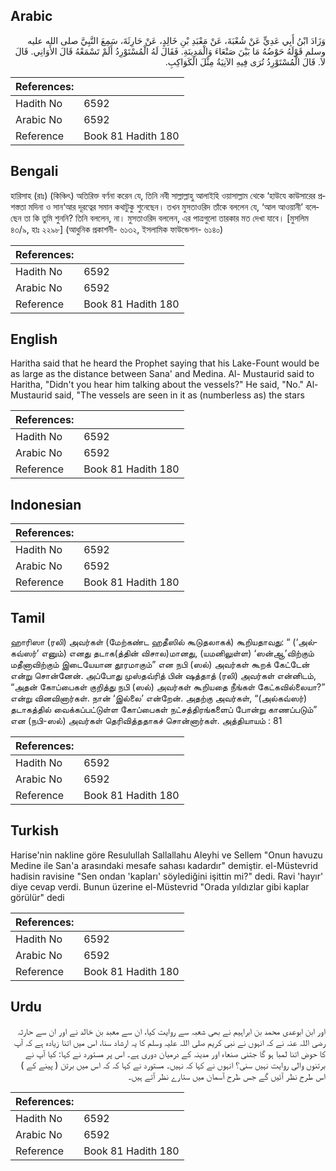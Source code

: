 ## Arabic


<div dir="rtl" lang="ar" style={{fontSize:'larger',backgroundColor:'#f8f9fa',padding:20}}>
وَزَادَ ابْنُ أَبِي عَدِيٍّ عَنْ شُعْبَةَ، عَنْ مَعْبَدِ بْنِ خَالِدٍ، عَنْ حَارِثَةَ، سَمِعَ النَّبِيَّ صلى الله عليه وسلم قَوْلَهُ حَوْضُهُ مَا بَيْنَ صَنْعَاءَ وَالْمَدِينَةِ‏.‏ فَقَالَ لَهُ الْمُسْتَوْرِدُ أَلَمْ تَسْمَعْهُ قَالَ الأَوَانِي‏.‏ قَالَ لاَ‏.‏ قَالَ الْمُسْتَوْرِدُ تُرَى فِيهِ الآنِيَةُ مِثْلَ الْكَوَاكِبِ‏.‏
</div>
<div style={{backgroundColor:'#f8f9fa',padding:20, marginBottom: 10}}><table> <thead> <tr> <th>References:</th> <th></th> </tr> </thead> <tbody><tr><td>Hadith No</td><td>6592</td></tr><tr><td>Arabic No</td><td>6592</td></tr><tr><td>Reference</td><td>Book 81 Hadith 180</td></tr></tbody></table></div>

## Bengali


<div dir="ltr" lang="bn" style={{fontSize:'larger',backgroundColor:'#f8f9fa',padding:20}}>
হারিসাহ (রাঃ) (কিঞ্চিৎ) অতিরিক্ত বর্ণনা করেন যে, তিনি নবী সাল্লাল্লাহু আলাইহি ওয়াসাল্লাম থেকে ‘হাউযে কাউসারের প্রশস্ততা মদিনা ও সান‘আর দূরত্বের সমান কথাটুকু শুনেছেন। তখন মুসতাওরিদ তাঁকে বললেন যে, ‘আল আওয়ানী’ বলেছেন তা কি তুমি শুননি? তিনি বললেন, না। মুসতাওরিদ বললেন, এর পাত্রগুলো তারকার মত দেখা যাবে। [মুসলিম ৪৩/৯, হাঃ ২২৯৮] (আধুনিক প্রকাশনী- ৬১৩২, ইসলামিক ফাউন্ডেশন- ৬১৪০)
</div>
<div style={{backgroundColor:'#f8f9fa',padding:20, marginBottom: 10}}><table> <thead> <tr> <th>References:</th> <th></th> </tr> </thead> <tbody><tr><td>Hadith No</td><td>6592</td></tr><tr><td>Arabic No</td><td>6592</td></tr><tr><td>Reference</td><td>Book 81 Hadith 180</td></tr></tbody></table></div>

## English


<div dir="ltr" lang="en" style={{fontSize:'larger',backgroundColor:'#f8f9fa',padding:20}}>
Haritha said that he heard the Prophet saying that his Lake-Fount would be as large as the distance between Sana' and Medina. Al- Mustaurid said to Haritha, "Didn't you hear him talking about the vessels?" He said, "No." Al- Mustaurid said, "The vessels are seen in it as (numberless as) the stars
</div>
<div style={{backgroundColor:'#f8f9fa',padding:20, marginBottom: 10}}><table> <thead> <tr> <th>References:</th> <th></th> </tr> </thead> <tbody><tr><td>Hadith No</td><td>6592</td></tr><tr><td>Arabic No</td><td>6592</td></tr><tr><td>Reference</td><td>Book 81 Hadith 180</td></tr></tbody></table></div>

## Indonesian


<div dir="ltr" lang="id" style={{fontSize:'larger',backgroundColor:'#f8f9fa',padding:20}}>

</div>
<div style={{backgroundColor:'#f8f9fa',padding:20, marginBottom: 10}}><table> <thead> <tr> <th>References:</th> <th></th> </tr> </thead> <tbody><tr><td>Hadith No</td><td>6592</td></tr><tr><td>Arabic No</td><td>6592</td></tr><tr><td>Reference</td><td>Book 81 Hadith 180</td></tr></tbody></table></div>

## Tamil


<div dir="ltr" lang="ta" style={{fontSize:'larger',backgroundColor:'#f8f9fa',padding:20}}>
ஹாரிஸா (ரலி) அவர்கள் (மேற்கண்ட ஹதீஸில் கூடுதலாகக்) கூறியதாவது: “ (‘அல்கவ்ஸர்’ எனும்) எனது தடாக(த்தின் விசால)மானது, (யமனிலுள்ள) ‘ஸன்ஆ’விற்கும் மதீனாவிற்கும் இடையேயான தூரமாகும்” என நபி (ஸல்) அவர்கள் கூறக் கேட்டேன் என்று சொன்னேன். அப்போது முஸ்தவ்ரித் பின் ஷத்தாத் (ரலி) அவர்கள் என்னிடம், “அதன் கோப்பைகள் குறித்து நபி (ஸல்) அவர்கள் கூறியதை நீங்கள் கேட்கவில்லையா?” என்று வினவினார்கள். நான் ‘இல்லை’ என்றேன். அதற்கு அவர்கள், “(அல்கவ்ஸர்) தடாகத்தில் வைக்கப்பட்டுள்ள கோப்பைகள் நட்சத்திரங்களைப் போன்று காணப்படும்” என (நபி-ஸல்) அவர்கள் தெரிவித்ததாகச் சொன்னார்கள். அத்தியாயம் : 81
</div>
<div style={{backgroundColor:'#f8f9fa',padding:20, marginBottom: 10}}><table> <thead> <tr> <th>References:</th> <th></th> </tr> </thead> <tbody><tr><td>Hadith No</td><td>6592</td></tr><tr><td>Arabic No</td><td>6592</td></tr><tr><td>Reference</td><td>Book 81 Hadith 180</td></tr></tbody></table></div>

## Turkish


<div dir="ltr" lang="tr" style={{fontSize:'larger',backgroundColor:'#f8f9fa',padding:20}}>
Harise'nin nakline göre Resulullah Sallallahu Aleyhi ve Sellem "Onun havuzu Medine ile San'a arasındaki mesafe sahası kadardır" demiştir. el-Müstevrid hadisin ravisine "Sen ondan 'kapları' söylediğini işittin mi?" dedi. Ravi 'hayır' diye cevap verdi. Bunun üzerine el-Müstevrid "Orada yıldızlar gibi kaplar görülür" dedi
</div>
<div style={{backgroundColor:'#f8f9fa',padding:20, marginBottom: 10}}><table> <thead> <tr> <th>References:</th> <th></th> </tr> </thead> <tbody><tr><td>Hadith No</td><td>6592</td></tr><tr><td>Arabic No</td><td>6592</td></tr><tr><td>Reference</td><td>Book 81 Hadith 180</td></tr></tbody></table></div>

## Urdu


<div dir="rtl" lang="ur" style={{fontSize:'larger',backgroundColor:'#f8f9fa',padding:20}}>
اور ابن ابوعدی محمد بن ابراہیم نے بھی شعبہ سے روایت کیا، ان سے معبد بن خالد نے اور ان سے حارثہ رضی اللہ عنہ نے کہ انہوں نے نبی کریم صلی اللہ علیہ وسلم کا یہ ارشاد سنا، اس میں اتنا زیادہ ہے کہ آپ کا حوض اتنا لمبا ہو گا جتنی صنعاء اور مدینہ کے درمیان دوری ہے۔ اس پر مستورد نے کہا: کیا آپ نے برتنوں والی روایت نہیں سنی؟ انہوں نے کہا کہ نہیں۔ مستورد نے کہا کہ کہ اس میں برتن ( پینے کے ) اس طرح نظر آئیں گے جس طرح آسمان میں ستارے نظر آتے ہیں۔
</div>
<div style={{backgroundColor:'#f8f9fa',padding:20, marginBottom: 10}}><table> <thead> <tr> <th>References:</th> <th></th> </tr> </thead> <tbody><tr><td>Hadith No</td><td>6592</td></tr><tr><td>Arabic No</td><td>6592</td></tr><tr><td>Reference</td><td>Book 81 Hadith 180</td></tr></tbody></table></div>
